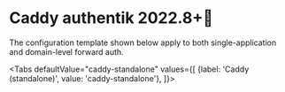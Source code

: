 
# Caddy <span class="badge badge--version">authentik 2022.8+</span>

The configuration template shown below apply to both single-application and domain-level forward auth.


<Placeholders />

<Tabs
  defaultValue="caddy-standalone"
  values={[
    {label: 'Caddy (standalone)', value: 'caddy-standalone'},
  ]}>
  <TabItem value="caddy-standalone">


<CaddyStandalone />

  </TabItem>
</Tabs>
